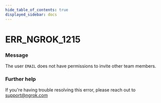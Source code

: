 ```yaml
---
hide_table_of_contents: true
displayed_sidebar: docs
---
```



# ERR_NGROK_1215

### Message

The user `EMAIL` does not have permissions to invite other team members.

<ErrorDetails error="err_ngrok_1215" />

### Further help

If you're having trouble resolving this error, please reach out to [support@ngrok.com](mailto:support@ngrok.com?subject=Help%20with%20ERR_NGROK_1215)

